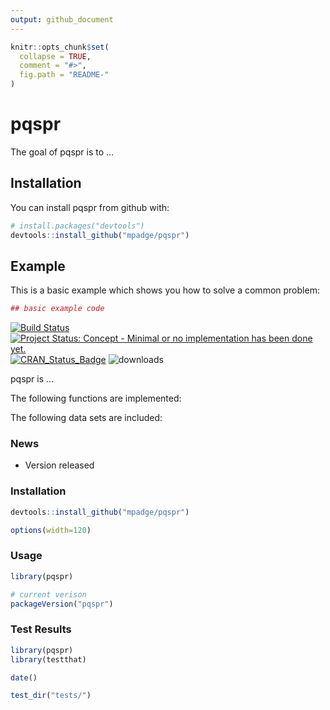 ```yaml
---
output: github_document
---
```


<!-- README.md is generated from README.Rmd. Please edit that file -->

```r
knitr::opts_chunk$set(
  collapse = TRUE,
  comment = "#>",
  fig.path = "README-"
)
```

# pqspr

The goal of pqspr is to ...

## Installation

You can install pqspr from github with:

```r
# install.packages("devtools")
devtools::install_github("mpadge/pqspr")
```

## Example

This is a basic example which shows you how to solve a common problem:

```r
## basic example code
```

[![Build Status](https://travis-ci.org/mpadge/pqspr.svg)](https://travis-ci.org/mpadge/pqspr) 
[![Project Status: Concept - Minimal or no implementation has been done yet.](http://www.repostatus.org/badges/0.1.0/concept.svg)](http://www.repostatus.org/#concept)
[![CRAN_Status_Badge](http://www.r-pkg.org/badges/version/pqspr)](http://cran.r-project.org/web/packages/pqspr) 
![downloads](http://cranlogs.r-pkg.org/badges/grand-total/pqspr)

pqspr is ...

The following functions are implemented:

The following data sets are included:

### News

- Version  released

### Installation

```r
devtools::install_github("mpadge/pqspr")
```

```r
options(width=120)
```

### Usage

```r
library(pqspr)

# current verison
packageVersion("pqspr")

```

### Test Results

```r
library(pqspr)
library(testthat)

date()

test_dir("tests/")
```
